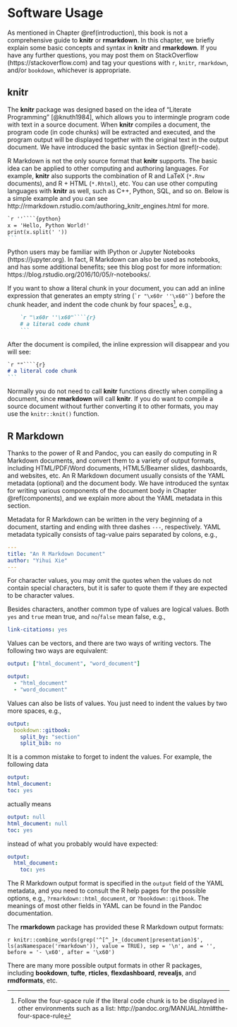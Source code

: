 # Software Usage

As mentioned in Chapter \@ref(introduction), this book is not a comprehensive guide to **knitr** or **rmarkdown**. In this chapter, we briefly explain some basic concepts and syntax in **knitr** and **rmarkdown**. If you have any further questions, you may post them on StackOverflow (https://stackoverflow.com) and tag your questions with `r`, `knitr`, `rmarkdown`, and/or `bookdown`, whichever is appropriate.

## knitr

The **knitr** package\index{knitr} was designed based on the idea of "Literate Programming" [@knuth1984], which allows you to intermingle program code with text in a source document. When **knitr** compiles a document, the program code (in code chunks) will be extracted and executed, and the program output will be displayed together with the original text in the output document. We have introduced the basic syntax in Section \@ref(r-code).

R Markdown is not the only source format that **knitr** supports. The basic idea can be applied to other computing and authoring languages. For example, **knitr** also supports the combination of R and LaTeX (`*.Rnw` documents), and R + HTML (`*.Rhtml`), etc. You can use other computing languages with **knitr** as well, such as C++, Python, SQL, and so on. Below is a simple example and you can see http://rmarkdown.rstudio.com/authoring_knitr_engines.html for more.

````markdown
`r ''````{python}
x = 'Hello, Python World!'
print(x.split(' '))
```
````

Python users may be familiar with IPython\index{IPython} or Jupyter\index{Jupyter Notebook} Notebooks (https://jupyter.org). In fact, R Markdown can also be used as notebooks, and has some additional benefits; see this blog post for more information: https://blog.rstudio.org/2016/10/05/r-notebooks/.

If you want to show a literal chunk in your document, you can add an inline expression that generates an empty string (`` `r "\x60r ''\x60"` ``) before the chunk header, and indent the code chunk by four spaces^[Follow the four-space rule if the literal code chunk is to be displayed in other environments such as a list: http://pandoc.org/MANUAL.html#the-four-space-rule], e.g.,

````markdown
    `r "\x60r ''\x60"````{r}
    # a literal code chunk
    ```
````

After the document is compiled, the inline expression will disappear and you will see:

````markdown
`r ""````{r}
# a literal code chunk
```
````

Normally you do not need to call **knitr** functions directly when compiling a document, since **rmarkdown** will call **knitr**. If you do want to compile a source document without further converting it to other formats, you may use the `knitr::knit()` function.

## R Markdown

Thanks to the power of R and Pandoc, you can easily do computing in R Markdown documents, and convert them to a variety of output formats, including HTML/PDF/Word documents, HTML5/Beamer slides, dashboards, and websites, etc. An R Markdown document usually consists of the YAML\index{YAML} metadata (optional) and the document body. We have introduced the syntax for writing various components of the document body in Chapter \@ref(components), and we explain more about the YAML metadata in this section.

Metadata for R Markdown can be written in the very beginning of a document, starting and ending with three dashes `---`, respectively. YAML metadata typically consists of tag-value pairs separated by colons, e.g.,

```yaml
---
title: "An R Markdown Document"
author: "Yihui Xie"
---
```

For character values, you may omit the quotes when the values do not contain special characters, but it is safer to quote them if they are expected to be character values.

Besides characters, another common type of values are logical values. Both `yes` and `true` mean true, and `no`/`false` mean false, e.g.,

```yaml
link-citations: yes
```

Values can be vectors, and there are two ways of writing vectors. The following two ways are equivalent:

```yaml
output: ["html_document", "word_document"]
```

```yaml
output:
  - "html_document"
  - "word_document"
```

Values can also be lists of values. You just need to indent the values by two more spaces, e.g.,

```yaml
output:
  bookdown::gitbook:
    split_by: "section"
    split_bib: no
```

It is a common mistake to forget to indent the values. For example, the following data

```yaml
output:
html_document:
toc: yes
```

actually means

```yaml
output: null
html_document: null
toc: yes
```

instead of what you probably would have expected:

```yaml
output:
  html_document:
    toc: yes
```

The R Markdown output format is specified in the `output` field of the YAML metadata, and you need to consult the R help pages for the possible options, e.g., `?rmarkdown::html_document`, or `?bookdown::gitbook`. The meanings of most other fields in YAML can be found in the Pandoc documentation.

The **rmarkdown** package has provided these R Markdown output formats:

`r knitr::combine_words(grep('^[^_]+_(document|presentation)$', ls(asNamespace('rmarkdown')), value = TRUE), sep = '\n', and = '', before = '- \x60', after = '\x60')`

There are many more possible output formats in other R packages, including **bookdown**, **tufte**, **rticles**, **flexdashboard**, **revealjs**, and **rmdformats**, etc.
